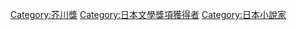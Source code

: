 {{seealso|:Category:芥川獎獲獎作品}}

[[Category:芥川獎|Category:芥川獎]]
[[Category:日本文學獎項獲得者|Category:日本文學獎項獲得者]]
[[Category:日本小說家|Category:日本小說家]]